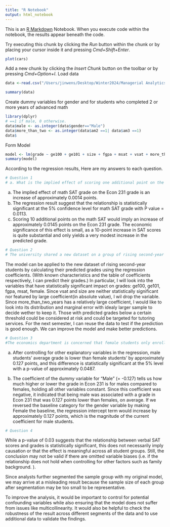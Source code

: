 ```yaml
---
title: "R Notebook"
output: html_notebook
---
```


This is an [R Markdown](http://rmarkdown.rstudio.com) Notebook. When you execute code within the notebook, the results appear beneath the code. 

Try executing this chunk by clicking the *Run* button within the chunk or by placing your cursor inside it and pressing *Cmd+Shift+Enter*. 

```r
plot(cars)
```

Add a new chunk by clicking the *Insert Chunk* button on the toolbar or by pressing *Cmd+Option+I*.
Load data 
```r
data <-read.csv("/Users/jinwens/Desktop/Winter2024/Managerial Analytics/strt-analytics-assignments/Assignmnet #1/econgrades-1.csv")
```

```r
summary(data)
```

Create dummy variables for gender and for students who completed 2 or more years of advanced math
```r
library(dplyr)
# ==1 if male, 0 otherwise. 
data$male <- as.integer(data$gender=="Male")
data$more_than_two <- as.integer(data$am2 ==1| data$am3 ==1)
data$
```

Form Model
```r
model <- lm(grade ~ ge100 + ge101 + size + fgpa + msat + vsat + more_than_two + male, data = data)
summary(model)
```

According to the regression results, Here are my answers to each question. 

```r
# Question 1 
# a. What is the implied effect of scoring one additional point on the math SAT on Econ 231 grade? ; b. Is this relationship statistically significant at the 5% confidence level?; c. What is the implied effect of scoring 10 additional points on the math SAT on Econ 231 grade? Briefly discuss the economic significance of the effect.
```
a. The implied effect of math SAT grade on the Econ 231 grade is an increase of approximately 0.0014 points.
b. The regression result suggest that the relationship is  statistically significant at the 5% confidence level for math SAT grade with P value = 0.0113.
c. Scoring 10 additional points on the math SAT would imply an increase of approximately 0.0145 points on the Econ 231 grade. The economic significance of this effect is small, as a 10-point increase in SAT scores is quite substantial and only yields a very modest increase in the predicted grade.

```r
# Question 2
# The university shared a new dataset on a group of rising second-year students who have enrolled in econ 231 for the upcoming quarter. Briefly explain how you will use your results to identify students at risk for poor academic performance in this class.
```
The model can be applied to the new dataset of rising second-year students by calculating their predicted grades using the regression coefficients. (With known characteristics and the table of coefficients respectively, I can predict their grades.) In particular, I will look into the variables that have statistically significant impact on grades: ge100, ge101, fgpa, msat, female. Since vsat and size are neither statistically significant nor featured by large coefficient(in absolute value), I wil drop the variable. Since more_than_two_years has a relatively large coefficient, I would like to look into its distribution and marginal error with idealy larger sample to decide wether to keep it. Those with predicted grades below a certain threshold could be considered at risk and could be targeted for tutoring services. For the next semester, I can reuse the data to test if the prediction is good enough. We can improve the model and make better predictions. 

```r
# Question 3
#The economics department is concerned that female students only enroll in econ 231 if they are highly confident that they will perform well and that this is driving a gender gap in students choosing to major in economics. One potential sign of this would be if the female students who enroll in econ 231 perform systematically better than the male students.
```

a. After controlling for other explanatory variables in the regression, male students’ average grade is lower than female students’ by approximately 0.127 points, and this difference is statistically significant at the 5% level with a p-value of approximately 0.0487.

b. The coefficient of the dummy variable for "Male" (= -0.127) tells us how much higher or lower the grade in Econ 231 is for males compared to females, holding all other variables constant. Since this coefficient was negative, it indicated that being male was associated with a grade in Econ 231 that was 0.127 points lower than females, on average. If we reversed the baseline category for the gender variable by making Female the baseline, the regression intercept term would increase by approximately 0.127 points, which is the magnitude of the current coefficient for male students.

```r
# Question 4
```
While a p-value of 0.03 suggests that the relationship between verbal SAT scores and grades is statistically significant, this does not necessarily imply causation or that the effect is meaningful across all student groups. Still, the conclusion may not be valid if there are omitted variable biases (i.e. if the relationship does not hold when controlling for other factors such as family background. ).

Since analysts further segmented the sample group with my original model, we may arrive at a misleading result because the sample size of each group after segmentation may be too small to be representative. 

To improve the analysis, it would be important to control for potential confounding variables while also ensuring that the model does not suffer from issues like multicollinearity. It would also be helpful to check the robustness of the result across different segments of the data and to use additional data to validate the findings.
